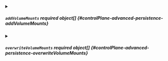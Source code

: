 

<PartialEnabled />


<PartialRetentionpolicy />


<PartialSize />


<PartialStorageclass />



<details className="config-field" data-expandable="true">
<summary>

##### `addVolumeMounts` <span className="config-field-required" data-required="false">required</span> <span className="config-field-type">object[]</span> <span className="config-field-default"></span> <span className="config-field-enum"></span> {#controlPlane-advanced-persistence-addVolumeMounts}



</summary>

<PartialAddvolumemountsreference />


</details>



<details className="config-field" data-expandable="true">
<summary>

##### `overwriteVolumeMounts` <span className="config-field-required" data-required="false">required</span> <span className="config-field-type">object[]</span> <span className="config-field-default"></span> <span className="config-field-enum"></span> {#controlPlane-advanced-persistence-overwriteVolumeMounts}



</summary>

<PartialOverwritevolumemountsreference />


</details>
